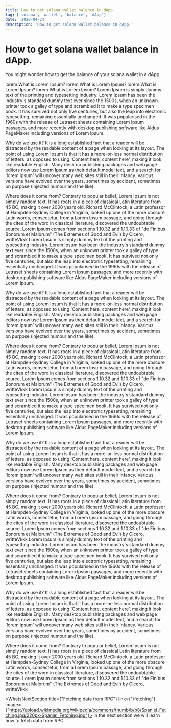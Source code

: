 ```yaml
---
title: How to get solana wallet balance in dApp. 
tag: ['solana', 'wallet', 'balance', 'dApp']
date: '2020-04-24'
description: 'How to get solana wallet balance in dApp.'
---
```

# How to get solana wallet balance in dApp.

You might wonder how to get the balance of your solana wallet in a dApp. 


lorem What is Lorem Ipsum?
lorem What is Lorem Ipsum?
lorem What is Lorem Ipsum?
lorem What is Lorem Ipsum?
Lorem Ipsum is simply dummy text of the printing and typesetting industry. Lorem Ipsum has been the industry's standard dummy text ever since the 1500s, when an unknown printer took a galley of type and scrambled it to make a type specimen book. It has survived not only five centuries, but also the leap into electronic typesetting, remaining essentially unchanged. It was popularised in the 1960s with the release of Letraset sheets containing Lorem Ipsum passages, and more recently with desktop publishing software like Aldus PageMaker including versions of Lorem Ipsum.

Why do we use it?
It is a long established fact that a reader will be distracted by the readable content of a page when looking at its layout. The point of using Lorem Ipsum is that it has a more-or-less normal distribution of letters, as opposed to using 'Content here, content here', making it look like readable English. Many desktop publishing packages and web page editors now use Lorem Ipsum as their default model text, and a search for 'lorem ipsum' will uncover many web sites still in their infancy. Various versions have evolved over the years, sometimes by accident, sometimes on purpose (injected humour and the like).


Where does it come from?
Contrary to popular belief, Lorem Ipsum is not simply random text. It has roots in a piece of classical Latin literature from 45 BC, making it over 2000 years old. Richard McClintock, a Latin professor at Hampden-Sydney College in Virginia, looked up one of the more obscure Latin words, consectetur, from a Lorem Ipsum passage, and going through the cites of the word in classical literature, discovered the undoubtable source. Lorem Ipsum comes from sections 1.10.32 and 1.10.33 of "de Finibus Bonorum et Malorum" (The Extremes of Good and Evil) by Cicero, writteVkkk
Lorem Ipsum is simply dummy text of the printing and typesetting industry. Lorem Ipsum has been the industry's standard dummy text ever since the 1500s, when an unknown printer took a galley of type and scrambled it to make a type specimen book. It has survived not only five centuries, but also the leap into electronic typesetting, remaining essentially unchanged. It was popularised in the 1960s with the release of Letraset sheets containing Lorem Ipsum passages, and more recently with desktop publishing software like Aldus PageMaker including versions of Lorem Ipsum.

Why do we use it?
It is a long established fact that a reader will be distracted by the readable content of a page when looking at its layout. The point of using Lorem Ipsum is that it has a more-or-less normal distribution of letters, as opposed to using 'Content here, content here', making it look like readable English. Many desktop publishing packages and web page editors now use Lorem Ipsum as their default model text, and a search for 'lorem ipsum' will uncover many web sites still in their infancy. Various versions have evolved over the years, sometimes by accident, sometimes on purpose (injected humour and the like).


Where does it come from?
Contrary to popular belief, Lorem Ipsum is not simply random text. It has roots in a piece of classical Latin literature from 45 BC, making it over 2000 years old. Richard McClintock, a Latin professor at Hampden-Sydney College in Virginia, looked up one of the more obscure Latin words, consectetur, from a Lorem Ipsum passage, and going through the cites of the word in classical literature, discovered the undoubtable source. Lorem Ipsum comes from sections 1.10.32 and 1.10.33 of "de Finibus Bonorum et Malorum" (The Extremes of Good and Evil) by Cicero, writteVkkk
Lorem Ipsum is simply dummy text of the printing and typesetting industry. Lorem Ipsum has been the industry's standard dummy text ever since the 1500s, when an unknown printer took a galley of type and scrambled it to make a type specimen book. It has survived not only five centuries, but also the leap into electronic typesetting, remaining essentially unchanged. It was popularised in the 1960s with the release of Letraset sheets containing Lorem Ipsum passages, and more recently with desktop publishing software like Aldus PageMaker including versions of Lorem Ipsum.

Why do we use it?
It is a long established fact that a reader will be distracted by the readable content of a page when looking at its layout. The point of using Lorem Ipsum is that it has a more-or-less normal distribution of letters, as opposed to using 'Content here, content here', making it look like readable English. Many desktop publishing packages and web page editors now use Lorem Ipsum as their default model text, and a search for 'lorem ipsum' will uncover many web sites still in their infancy. Various versions have evolved over the years, sometimes by accident, sometimes on purpose (injected humour and the like).


Where does it come from?
Contrary to popular belief, Lorem Ipsum is not simply random text. It has roots in a piece of classical Latin literature from 45 BC, making it over 2000 years old. Richard McClintock, a Latin professor at Hampden-Sydney College in Virginia, looked up one of the more obscure Latin words, consectetur, from a Lorem Ipsum passage, and going through the cites of the word in classical literature, discovered the undoubtable source. Lorem Ipsum comes from sections 1.10.32 and 1.10.33 of "de Finibus Bonorum et Malorum" (The Extremes of Good and Evil) by Cicero, writteVkkk
Lorem Ipsum is simply dummy text of the printing and typesetting industry. Lorem Ipsum has been the industry's standard dummy text ever since the 1500s, when an unknown printer took a galley of type and scrambled it to make a type specimen book. It has survived not only five centuries, but also the leap into electronic typesetting, remaining essentially unchanged. It was popularised in the 1960s with the release of Letraset sheets containing Lorem Ipsum passages, and more recently with desktop publishing software like Aldus PageMaker including versions of Lorem Ipsum.

Why do we use it?
It is a long established fact that a reader will be distracted by the readable content of a page when looking at its layout. The point of using Lorem Ipsum is that it has a more-or-less normal distribution of letters, as opposed to using 'Content here, content here', making it look like readable English. Many desktop publishing packages and web page editors now use Lorem Ipsum as their default model text, and a search for 'lorem ipsum' will uncover many web sites still in their infancy. Various versions have evolved over the years, sometimes by accident, sometimes on purpose (injected humour and the like).


Where does it come from?
Contrary to popular belief, Lorem Ipsum is not simply random text. It has roots in a piece of classical Latin literature from 45 BC, making it over 2000 years old. Richard McClintock, a Latin professor at Hampden-Sydney College in Virginia, looked up one of the more obscure Latin words, consectetur, from a Lorem Ipsum passage, and going through the cites of the word in classical literature, discovered the undoubtable source. Lorem Ipsum comes from sections 1.10.32 and 1.10.33 of "de Finibus Bonorum et Malorum" (The Extremes of Good and Evil) by Cicero, writteVkkk

<WhatsNextSection 
title={"Fetching data from RPC"} 
link={"/fetching"}
image={"https://upload.wikimedia.org/wikipedia/commons/thumb/b/b8/Spaniel_Fetching.jpg/220px-Spaniel_Fetching.jpg"}>
    in the next section we will learn how to fetch data from RPC.
</WhatsNextSection>